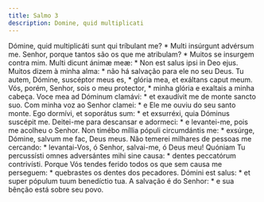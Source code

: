 ```yaml
---
title: Salmo 3
description: Domine, quid multiplicati
---
```


<div class="side-by-side not-content">
  <span class="text-justify">
    Dómine, quid multiplicáti sunt qui tríbulant me? * Multi insúrgunt advérsum
    me.
  </span>
  <span class="text-justify">
    Senhor, porque tantos são os que me atribulam? * Muitos se insurgem contra
    mim.
  </span>
  <span class="text-justify">
    Multi dicunt ánimæ meæ: * Non est salus ipsi in Deo ejus.
  </span>
  <span class="text-justify">
    Muitos dizem à minha alma: * não há salvação para ele no seu Deus.
  </span>
  <span class="text-justify">
    Tu autem, Dómine, suscéptor meus es, * glória mea, et exáltans caput meum.
  </span>
  <span class="text-justify">
    Vós, porém, Senhor, sois o meu protector, * minha glória e exaltais a minha
    cabeça.
  </span>
  <span class="text-justify">
    Voce mea ad Dóminum clamávi: * et exaudívit me de monte sancto suo.
  </span>
  <span class="text-justify">
    Com minha voz ao Senhor clamei: * e Ele me ouviu do seu santo monte.
  </span>
  <span class="text-justify">
    Ego dormívi, et soporátus sum: * et exsurréxi, quia Dóminus suscépit me.
  </span>
  <span class="text-justify">
    Deitei-me para descansar e adormeci: * e levantei-me, pois me acolheu o
    Senhor.
  </span>
  <span class="text-justify">
    Non timébo míllia pópuli circumdántis me: * exsúrge, Dómine, salvum me fac,
    Deus meus.
  </span>
  <span class="text-justify">
    Não temerei milhares de pessoas me cercando: * levantai-Vos, ó Senhor,
    salvai-me, ó Deus meu!
  </span>
  <span class="text-justify">
    Quóniam Tu percussísti omnes adversántes mihi sine causa: * dentes
    peccatórum contrivísti.
  </span>
  <span class="text-justify">
    Porque Vós tendes ferido todos os que sem causa me perseguem: * quebrastes
    os dentes dos pecadores.
  </span>
  <span class="text-justify">
    Dómini est salus: * et super pópulum tuum benedíctio tua.
  </span>
  <span class="text-justify">
    A salvação é do Senhor: * e sua bênção está sobre seu povo.
  </span>
</div>
